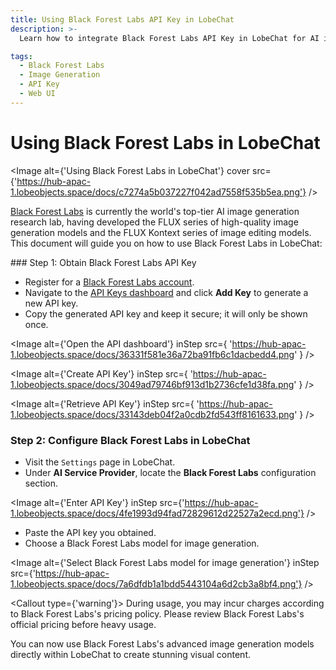 ```yaml
---
title: Using Black Forest Labs API Key in LobeChat
description: >-
  Learn how to integrate Black Forest Labs API Key in LobeChat for AI image generation using advanced models and high-quality output.

tags:
  - Black Forest Labs
  - Image Generation
  - API Key
  - Web UI
---
```


# Using Black Forest Labs in LobeChat

<Image alt={'Using Black Forest Labs in LobeChat'} cover src={'https://hub-apac-1.lobeobjects.space/docs/c7274a5b037227f042ad7558f535b5ea.png'} />

[Black Forest Labs](https://bfl.ai/) is currently the world's top-tier AI image generation research lab, having developed the FLUX series of high-quality image generation models and the FLUX Kontext series of image editing models. This document will guide you on how to use Black Forest Labs in LobeChat:

<Steps>
  ### Step 1: Obtain Black Forest Labs API Key

  - Register for a [Black Forest Labs account](https://auth.bfl.ai/).
  - Navigate to the [API Keys dashboard](https://dashboard.bfl.ai/api/keys) and click **Add Key** to generate a new API key.
  - Copy the generated API key and keep it secure; it will only be shown once.

  <Image
    alt={'Open the API dashboard'}
    inStep
    src={
'https://hub-apac-1.lobeobjects.space/docs/36331f581e36a72ba91fb6c1dacbedd4.png'
}
  />

  <Image
    alt={'Create API Key'}
    inStep
    src={
'https://hub-apac-1.lobeobjects.space/docs/3049ad79746bf913d1b2736cfe1d38fa.png'
}
  />

  <Image
    alt={'Retrieve API Key'}
    inStep
    src={
'https://hub-apac-1.lobeobjects.space/docs/33143deb04f2a0cdb2fd543ff8161633.png'
}
  />

  ### Step 2: Configure Black Forest Labs in LobeChat

  - Visit the `Settings` page in LobeChat.
  - Under **AI Service Provider**, locate the **Black Forest Labs** configuration section.

  <Image alt={'Enter API Key'} inStep src={'https://hub-apac-1.lobeobjects.space/docs/4fe1993d94fad72829612d22527a2ecd.png'} />

  - Paste the API key you obtained.
  - Choose a Black Forest Labs model for image generation.

  <Image alt={'Select Black Forest Labs model for image generation'} inStep src={'https://hub-apac-1.lobeobjects.space/docs/7a6dfdb1a1bdd5443104a6d2cb3a8bf4.png'} />

  <Callout type={'warning'}>
    During usage, you may incur charges according to Black Forest Labs's pricing policy. Please review Black Forest Labs's
    official pricing before heavy usage.
  </Callout>
</Steps>

You can now use Black Forest Labs's advanced image generation models directly within LobeChat to create stunning visual content.
